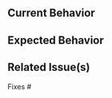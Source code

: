 <!-- Please make sure you have read the submission guidelines before posting an PR -->
<!-- https://github.com/nrwl/nx/blob/master/CONTRIBUTING.md#-submitting-a-pr -->

<!-- Please make sure that your commit message follows our format -->
<!-- Example: `fix(nx): must begin with lowercase` -->

## Current Behavior
<!-- This is the behavior we have today -->

## Expected Behavior
<!-- This is the behavior we should expect with the changes in this PR -->

## Related Issue(s)
<!-- Please link the issue being fixed so it gets closed when this is merged. -->

Fixes #

